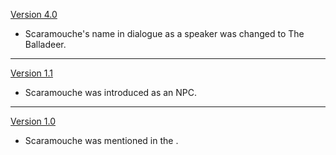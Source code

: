 {{Change History/Header}}
[[Version 4.0]]
* Scaramouche's name in dialogue as a speaker was changed to The Balladeer.
----
[[Version 1.1]]
* Scaramouche was introduced as an NPC.
----
[[Version 1.0]]
* Scaramouche was mentioned in the {{Quest|Equivalent Exchange}}.